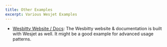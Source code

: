 ```yaml
---
title: Other Examples
excerpt: Various Wesjet Examples
---
```


- [Wesbitty Website / Docs](https://github.com/wesbitty/website): The Wesbitty website & documentation is built with Wesjet as well. It might be a good example for advanced usage patterns.
